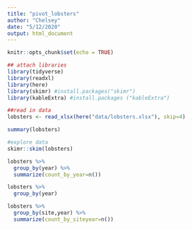 ```yaml
---
title: "pivot_lobsters"
author: "Chelsey"
date: "5/12/2020"
output: html_document
---
```


```r
knitr::opts_chunk$set(echo = TRUE)
```

```r
## attach libraries
library(tidyverse)
library(readxl)
library(here)
library(skimr) #install.packages("skimr")
library(kableExtra) #install.packages ("kableExtra")
```
```r
##read in data
lobsters <- read_xlsx(here("data/lobsters.xlsx"), skip=4)
```
```r
summary(lobsters)
```
```r
#explore data
skimr::skim(lobsters)
```
```r
lobsters %>%
  group_by(year) %>%
  summarize(count_by_year=n())
```
```r
lobsters %>%
  group_by(year)
```
```r
lobsters %>%
  group_by(site,year) %>%
  summarize(count_by_siteyear=n())
```